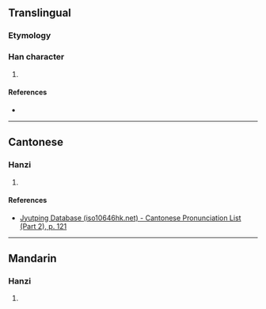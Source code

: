 {{character info/new}}
==Translingual==

===Etymology===
{{Han compound|㫃|皮|c1=s|c2=p|ls=psc}}

===Han character===
{{Han char|rn=70|rad=方|as=07|sn=11|four=|canj=YSODE|ids=⿸⿰方𠂉皮}}

# {{defn|Han|sort=方07}}

====References====
* {{Han ref|kx=0483.110|dkj=13650|dj=0845.070|hdz=32182.010|uh=65C7|ud=26055}}

----

==Cantonese==

===Hanzi===
{{yue-hanzi|jyut=[[pei1]]|y=pei1}}

# {{defn|lang=yue|sort=方07}}

====References====
* [http://www.iso10646hk.net/jp/document/download.jsp Jyutping Database (iso10646hk.net) - Cantonese Pronunciation List (Part 2), p. 121]

----

==Mandarin==

===Hanzi===
{{cmn-hanzi|pin=[[pī]] ([[pi1]])|wg=p'i<sup>1</sup>}}

# {{defn|lang=cmn|sort=方07}}